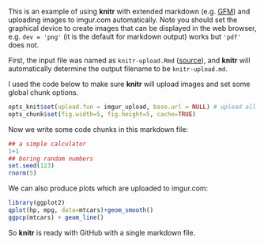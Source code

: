This is an example of using **knitr** with extended markdown (e.g. [GFM](http://github.github.com/github-flavored-markdown/)) and uploading images to imgur.com automatically. Note you should set the graphical device to create images that can be displayed in the web browser, e.g. `dev = 'png'` (it is the default for markdown output) works but `'pdf'` does not.

First, the input file was named as `knitr-upload.Rmd` ([source](https://github.com/yihui/knitr-examples/blob/master/010-upload.Rmd)), and **knitr** will automatically determine the output filename to be `knitr-upload.md`.

I used the code below to make sure **knitr** will upload images and set some global chunk options.

```r
opts_knit$set(upload.fun = imgur_upload, base.url = NULL) # upload all images to imgur.com
opts_chunk$set(fig.width=5, fig.height=5, cache=TRUE)
````

Now we write some code chunks in this markdown file:

```r
## a simple calculator
1+1
## boring random numbers
set.seed(123)
rnorm(5)
```

We can also produce plots which are uploaded to imgur.com:

```r
library(ggplot2)
qplot(hp, mpg, data=mtcars)+geom_smooth()
ggpcp(mtcars) + geom_line()
```

So **knitr** is ready with GitHub with a single markdown file.
